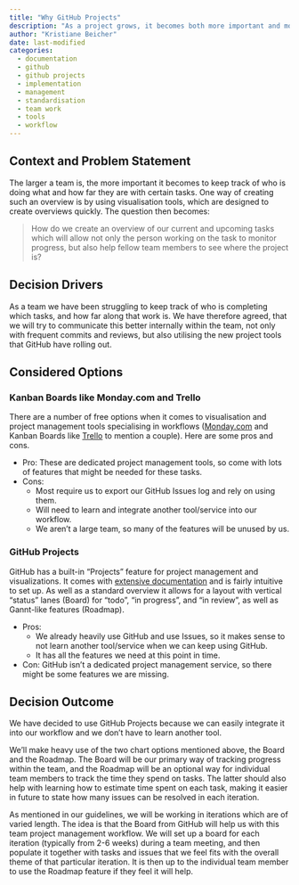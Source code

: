```yaml
---
title: "Why GitHub Projects"
description: "As a project grows, it becomes both more important and more difficult to keep track of where the project is at.  This can be helped by using visualisation and project management tools like GitHub Projects."
author: "Kristiane Beicher"
date: last-modified
categories:
  - documentation
  - github
  - github projects
  - implementation
  - management
  - standardisation
  - team work
  - tools
  - workflow
---
```


## Context and Problem Statement

The larger a team is, the more important it becomes to keep track of who is doing what and how far they are with certain tasks. One way of creating such an overview is by using visualisation tools, which are designed to create overviews quickly. The question then becomes:

> How do we create an overview of our current and upcoming tasks which will allow not only the person working on the task to monitor progress, but also help fellow team members to see where the project is?

## Decision Drivers

As a team we have been struggling to keep track of who is completing which tasks, and how far along that work is. We have therefore agreed, that we will try to communicate this better internally within the team, not only with frequent commits and reviews, but also utilising the new project tools that GitHub have rolling out. 

## Considered Options

### Kanban Boards like Monday.com and Trello

There are a number of free options when it comes to visualisation and project management tools specialising in workflows ([Monday.com](https://monday.com/) and Kanban Boards like [Trello](https://trello.com) to mention a couple). Here are some pros and cons.

- Pro: These are dedicated project management tools, so come with lots of features that might be needed for these tasks. 
- Cons: 
    - Most require us to export our GitHub Issues log and rely on using them.
    - Will need to learn and integrate another tool/service into our workflow.
    - We aren't a large team, so many of the features will be unused by us.

### GitHub Projects


GitHub has a built-in "Projects" feature for project management and visualizations. It comes with [extensive documentation](https://docs.github.com/en/issues/planning-and-tracking-with-projects) and is fairly intuitive to set up. As well as a standard overview it allows for a layout with vertical "status" lanes (Board) for "todo", "in progress", and "in review", as well as Gannt-like features (Roadmap).

- Pros:
    - We already heavily use GitHub and use Issues, so it makes sense to not learn another tool/service when we can keep using GitHub.
    - It has all the features we need at this point in time.
- Con: GitHub isn't a dedicated project management service, so there might be some features we are missing.

## Decision Outcome

We have decided to use GitHub Projects because we can easily integrate it into our workflow and we don't have to learn another tool.

We'll make heavy use of the two chart options mentioned above, the Board and the Roadmap. The Board will be our primary way of tracking progress within the team, and the Roadmap will be an optional way for individual team members to track the time they spend on tasks. The latter should also help with learning how to estimate time spent on each task, making it easier in future to state how many issues can be resolved in each iteration.

As mentioned in our guidelines, we will be working in iterations which are of varied length. The idea is that the Board from GitHub will help us with this team project management workflow. We will set up a board for each iteration (typically from 2-6 weeks) during a team meeting, and then populate it together with tasks and issues that we feel fits with the overall theme of that particular iteration. It is then up to the individual team member to use the Roadmap feature if they feel it will help.

<!--TODO link to section about teamwork and bi-weekly stand-ups-->